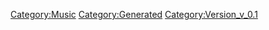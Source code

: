 {{Music
 |Name=1・2・3・4・5・6・7 NIGHTS
 |ID=153
 |Cov=154
 |Cd=1
 |Nam=147
 |Div=147
 |Ma=1
 |SerieId=3
 |SerieLogoId=3
 |WavId=154
 |VariationId=0
 |Dsc=147
 |Strt=10
 |ValkyrieBattle=1
 |ValkyrieIntro=1
 |ValkyrieIntroSky=1
 |DivaSolo=1
 |DivaMulti=1
 |Exp=1
 |OfficialName=1・2・3・4・5・6・7 NIGHTS
 |VocalName=
 |Description=
 |StoryTitle=
 |StoryDesc=
 |BuyURL=
 |BannerId=
 |AnmStoreURL=
}}
[[Category:Music]]
[[Category:Generated]]
[[Category:Version_v_0.1]]
